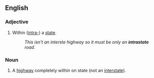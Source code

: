 ==English==
===Adjective===
{{en-adj|-}}

#{{US}}Within ([[intra-]]) a [[state]].
#:''This isn't an interste highway so it must be only an '''intrastate''' road.''

===Noun===
{{en-noun}}

#{{US}}A [[highway]] completely within on state (not an [[interstate]]).